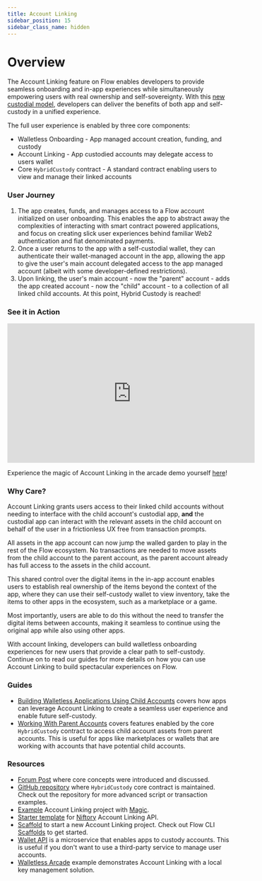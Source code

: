 ```yaml
---
title: Account Linking
sidebar_position: 15
sidebar_class_name: hidden
---
```


# Overview

The Account Linking feature on Flow enables developers to provide seamless onboarding and in-app experiences while
simultaneously empowering users with real ownership and self-sovereignty. With this [new custodial
model](https://forum.onflow.org/t/hybrid-custody/4016), developers can deliver the benefits of both app and self-custody
in a unified experience.

The full user experience is enabled by three core components:
- Walletless Onboarding - App managed account creation, funding, and custody
- Account Linking - App custodied accounts may delegate access to users wallet
- Core `HybridCustody` contract - A standard contract enabling users to view and manage their linked accounts

### User Journey

1. The app creates, funds, and manages access to a Flow account initialized on user onboarding. This enables the app to
   abstract away the complexities of interacting with smart contract powered applications, and focus on creating slick
   user experiences behind familiar Web2 authentication and fiat denominated payments.
1. Once a user returns to the app with a self-custodial wallet, they can authenticate their wallet-managed account in
   the app, allowing the app to give the user's main account delegated access to the app managed account (albeit with
   some developer-defined restrictions).
1. Upon linking, the user's main account - now the "parent" account - adds the app created account - now the "child"
   account - to a collection of all linked child accounts. At this point, Hybrid Custody is reached!

### See it in Action

<iframe width="560" height="315" src="https://www.youtube.com/embed/0eYX_S4jUYM?start=846" title="YouTube video player" frameborder="0" allow="accelerometer; autoplay; clipboard-write; encrypted-media; gyroscope; picture-in-picture; web-share" allowfullscreen></iframe>

<Callout type="info">

Experience the magic of Account Linking in the arcade demo yourself [here](https://walletless-arcade-game.vercel.app/)!

</Callout>

### Why Care?

Account Linking grants users access to their linked child accounts without needing to interface with the child account's
custodial app, **and** the custodial app can interact with the relevant assets in the child account on behalf of the
user in a frictionless UX free from transaction prompts.

<Callout type="success">

All assets in the app account can now jump the walled garden to play in the rest of the Flow ecosystem. No transactions are needed to move assets from the child account to the parent account, as the parent account already has full access to the assets in the child account.

</Callout>

This shared control over the digital items in the in-app account enables users to establish real ownership of the items
beyond the context of the app, where they can use their self-custody wallet to view inventory, take the items to other
apps in the ecosystem, such as a marketplace or a game.

Most importantly, users are able to do this without the need to transfer the digital items between accounts,
making it seamless to continue using the original app while also using other apps.

With account linking, developers can build walletless onboarding experiences for new users that provide a clear path to
self-custody. Continue on to read our guides for more details on how you can use Account Linking to
build spectacular experiences on Flow.

### Guides

- [Building Walletless Applications Using Child Accounts](./child-accounts.mdx) covers how apps can leverage Account Linking to create a seamless user
experience and enable future self-custody.
- [Working With Parent Accounts](./parent-accounts.mdx) covers features enabled by the core `HybridCustody` contract to
access child account assets from parent accounts. This is useful for apps like marketplaces or wallets that are working with
accounts that have potential child accounts.

### Resources

- [Forum Post](https://forum.onflow.org/t/hybrid-custody/4016) where core concepts were introduced and discussed.
- [GitHub repository](https://github.com/onflow/hybrid-custody) where `HybridCustody` core contract is maintained.
Check out the repository for more advanced script or transaction examples.
- [Example](https://github.com/jribbink/magic-link-hc-sample/) Account Linking project with [Magic](https://magic.link/).
- [Starter template](https://github.com/Niftory/niftory-samples/tree/main/walletless-onboarding) for [Niftory](https://niftory.com/) Account
Linking API.
- [Scaffold](https://github.com/onflow/hybrid-custody-scaffold) to start a new Account Linking project. Check out Flow CLI
 [Scaffolds](../../tools/toolchains/flow-cli/super-commands.md#using-scaffolds) to get started.
- [Wallet API](https://github.com/flow-hydraulics/flow-wallet-api/) is a microservice that enables apps to custody accounts. This is useful if you
 don't want to use a third-party service to manage user accounts.
- [Walletless Arcade](https://github.com/onflow/walletless-arcade-example) example demonstrates Account Linking with a local key management solution.